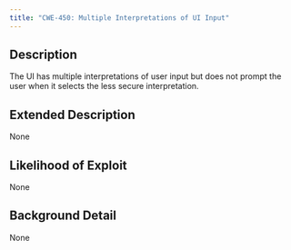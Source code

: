 ```yaml
---
title: "CWE-450: Multiple Interpretations of UI Input"
---
```


## Description
The UI has multiple interpretations of user input but does not prompt the user when it selects the less secure interpretation.

## Extended Description
None

## Likelihood of Exploit
None

## Background Detail
None
        
